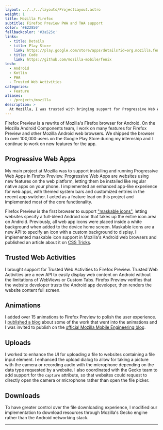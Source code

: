 ```yaml
---
layout: ../../../layouts/ProjectLayout.astro
weight: 1
title: Mozilla Firefox
subtitle: Firefox Preview PWA and TWA support
color: '#E22850'
fallbackcolor: '#3a525c'
links:
  - title: Details
  - title: Play Store
    link: https://play.google.com/store/apps/details?id=org.mozilla.fenix
  - title: Code
    link: https://github.com/mozilla-mobile/fenix
tech:
  - Android
  - Kotlin
  - PWA
  - Trusted Web Activities
categories:
  - Feature
aliases:
  - /projects/mozilla
description: >
  At Mozilla, I was trusted with bringing support for Progressive Web Apps to the new Firefox Preview browser for Android. I shipped support for maskable icons before other browsers and added many other features.
---
```



Firefox Preview is a rewrite of Mozilla's Firefox browser for Android. On the Mozilla Android Components team, I work on many features for Firefox Preview and other Mozilla Android web browsers. We shipped the browser to over 100,000 users on the Google Play Store during my internship and I continue to work on new features for the app.

## Progressive Web Apps

My main project at Mozilla was to support installing and running Progressive Web Apps in Firefox Preview. Progressive Web Apps are websites using new features on the web platform, letting them be installed like regular native apps on your phone. I implemented an enhanced app-like experience for web apps, with themed system bars and customized entries in the recent app switcher. I acted as a feature lead on this project and implemented most of the core functionality.

Firefox Preview is the first browser to support ["maskable icons"](/projects/maskable/), letting websites specify a full-bleed Android icon that takes up the entire icon area on Android. Previously, all web app icons were placed inside a white background when added to the device home screen. Maskable icons are a new API to specify an icon with a custom background to display. I implemented maskable icon support in Mozilla's Android web browsers and published an article about it on [CSS Tricks](https://css-tricks.com/maskable-icons-android-adaptive-icons-for-your-pwa/).

## Trusted Web Activities

I brought support for Trusted Web Activities to Firefox Preview. Trusted Web Activities are a new API to easily display web content on Android without the limitations of WebViews or Custom Tabs. Firefox Preview verifies that the website developer trusts the Android app developer, then renders the website content full screen.

## Animations

I added over 15 animations to Firefox Preview to polish the user experience. I [published a blog](/posts/android-animate-strike-thru/) about some of the work that went into the animations and I was invited to publish on the [official Mozilla Mobile Engineering blog](https://medium.com/firefox-mobile-engineering/animating-a-strike-through-on-android-with-animated-vector-drawable-and-animatedstatelistdrawable-a77e66f9790f).

## Uploads

I worked to enhance the UI for uploading a file to websites containing a file input element. I enhanced the upload dialog to allow for taking a picture with the camera or recording audio with the microphone depending on the data type requested by a website. I also coordinated with the Gecko team to add support for the `capture` attribute, so that websites could request to directly open the camera or microphone rather than open the file picker.

## Downloads

To have greater control over the file downloading experience, I modified our implementation to download resources through Mozilla's Gecko engine rather than the Android networking stack.

---

<YouTube id="zFNvFefOeaI" />
